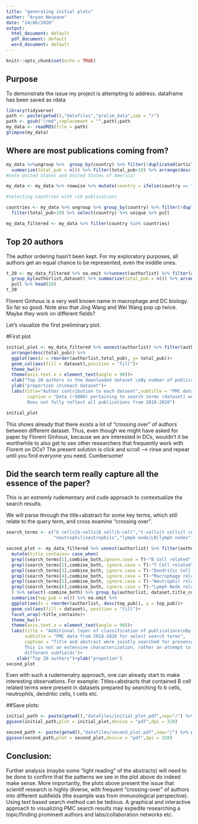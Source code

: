 ```yaml
---
title: "generating initial plots"
author: "Arpan Neupane"
date: "24/06/2020"
output:
  html_document: default
  pdf_document: default
  word_document: default
---
```


```r
knitr::opts_chunk$set(echo = TRUE)
```

## Purpose
To demonstrate the issue my project is attempting to address. 
dataframe has been saved as rdata

```r
library(tidyverse)
path <- paste(getwd(),"datafiles","prelim_data",sep = "/")
path <- gsub("/rmd",replacement = "",path);path
my_data <- readRDS(file = path)
glimpse(my_data)
```

## Where are most publications coming from?

```r

my_data %>%ungroup %>%  group_by(country) %>% filter(!duplicated(articletitle)) %>% 
  summarize(total_pub = n()) %>% filter(total_pub>10) %>% arrange(desc(total_pub))
#note United States and United States of America!

my_data <- my_data %>% rowwise %>% mutate(country = ifelse(country == "United States of America","United States",country))

#selecting countries with >10 publications

countries <- my_data %>% ungroup %>% group_by(country) %>% filter(!duplicated(articletitle)) %>% summarize(total_pub = n()) %>% 
  filter(total_pub>10) %>% select(country) %>% unique %>% pull

my_data_filtered <- my_data %>% filter(country %in% countries)

```


## Top 20 authors
The author ordering hasn't been kept. For my exploratory purposes, all authors get an equal chance to be represented, even the middle ones.

```r

t_20 <- my_data_filtered %>% na.omit %>%unnest(authorlist) %>% filter(authorlist != "NA NA") %>% 
  group_by(authorlist,dataset) %>% summarize(total_pub = n()) %>% arrange(desc(total_pub)) %>% select(authorlist) %>% 
  pull %>% head(20)
t_20


```

Florent Ginhoux is a very well known name in macrophage and DC biology. So far so good.
Note also that Jing Wang and Wei Wang pop up twice. Maybe they work on different fields?

Let's visualize the first preliminary plot.

#First plot
```r
initial_plot <- my_data_filtered %>% unnest(authorlist) %>% filter(authorlist %in% t_20) %>% group_by(authorlist,journal,dataset) %>% summarize(total_pub = n()) %>% 
  arrange(desc(total_pub)) %>% 
  ggplot(aes(x = reorder(authorlist,total_pub), y= total_pub))+
  geom_col(aes(fill = dataset),position = "fill")+
  theme_bw()+
  theme(axis.text.x = element_text(angle = 90))+
  xlab("Top 20 authors in the downloaded dataset \nBy number of publications\nAuthorname:Last First")+
  ylab("proportion in\neach dataset")+
  labs(title="Author contribution to each dataset",subtitle = "PMC data from 2018-2020 for select search terms",
        caption = "Data (~5000) pertaining to search terms (dataset) were downloaded from PMC on 2020-06-23.\n
        Does not fully reflect all publications from 2018-2020")

initial_plot

```

This shows already that there exists a lot of "crossing over" of authors between different dataset. 
Thus, even though we might have asked for paper by Florent Ginhoux, because we are interested in DCs, wouldn't it be worthwhile to also get to see other researchers that frequently work with Florent on DCs? 
The present solution is click and scroll --> rinse and repeat until you find everyone you need. Cumbersome!

## Did the search term really capture all the essence of the paper?

This is an extremly rudementary and cude approach to contextualize the search results. 

We will parse through the title+abstract for some key terms, which still relate to the query term, and cross examine "crossing over".

```r
search_terms <- c("b cells|b-cells|b cell|b-cell","t-cells|t cells|t cell|t-cell","dendritic|dc|dcs|dendritic cells","macrophages|macrophage",
                  "neutrophil|neutrophils","lymph node|LN|lymph nodes")

second_plot <- my_data_filtered %>% unnest(authorlist) %>% filter(authorlist %in% t_20) %>% mutate(combine_both = paste0(abstract,articletitle)) %>% 
  mutate(title_contains= case_when(
  grepl(search_terms[1],combine_both,ignore.case = T)~"B Cell related",
  grepl(search_terms[2],combine_both, ignore.case = T)~"T Cell related",
  grepl(search_terms[3],combine_both, ignore.case = T)~"Dendritic Cell related",
  grepl(search_terms[4],combine_both, ignore.case = T)~"Macrophage related",
  grepl(search_terms[5],combine_both, ignore.case = T)~"Neutrophil related",
  grepl(search_terms[6],combine_both, ignore.case = T)~"Lymph Node related")
  ) %>% select(-combine_both) %>% group_by(authorlist, dataset,title_contains) %>% 
  summarize(top_pub = n()) %>% na.omit %>% 
  ggplot(aes(x = reorder(authorlist, desc(top_pub)), y = top_pub))+
  geom_col(aes(fill = dataset), position = "fill")+
  facet_wrap(~title_contains)+
  theme_bw()+
  theme(axis.text.x = element_text(angle = 90))+
  labs(title = "Additional layer of classification of publications\nBy top 20 authors",
       subtitle = "PMC data from 2018-2020 for select search terms",
       caption = "Title and abstract were jointly searched for presence of select keywords.\n
       This is not an extensive characterization, rather an attempt to demonstrate \"crossing-over\" of authors into\n
       different subfields")+
    xlab("Top 20 authors")+ylab("propotion")
second_plot
```

Even with such a rudemenatry approach, one can already start to make interesting observations. 
For example: Titles+abstracts that contained B cell related terms were present in datasets prepared
by searching fo b cells, neutrophils, dendritic cells, t cells etc. 

##Save plots:

```r
initial_path <- paste(getwd(),"datafiles/initial_plot.pdf",sep="/") %>% gsub("rmd/","",x = .);initial_path
ggsave(initial_path,plot = initial_plot,device = "pdf",dpi = 320)

second_path <- paste(getwd(),"datafiles/second_plot.pdf",sep="/") %>% gsub("rmd/","",x = .);second_path
ggsave(second_path,plot = second_plot,device = "pdf",dpi = 320)


```


## Conclusion:

Further analysis (maybe some "light reading" of the abstracts) will need to be done to confirm that 
the patterns we see in the plot above do indeed make sense. 
More importantly, the plots above present the issue that scientif research is highly diverse, with 
frequent "crossing-over" of authors into different subfields (the example was from immunological perspective).
Using text based search method can be tedious. A graphical and interactive approach to visualizing PMC search results
may expedite researching a topic/finding prominent authors and labs/collaboration networks etc.


